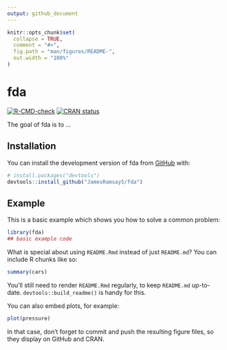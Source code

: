 ```yaml
---
output: github_document
---
```


<!-- README.md is generated from README.Rmd. Please edit that file -->

```r
knitr::opts_chunk$set(
  collapse = TRUE,
  comment = "#>",
  fig.path = "man/figures/README-",
  out.width = "100%"
)
```

# fda

<!-- badges: start -->
[![R-CMD-check](https://github.com/JamesRamsay5/fda/actions/workflows/R-CMD-check.yaml/badge.svg)](https://github.com/JamesRamsay5/fda/actions/workflows/R-CMD-check.yaml)
[![CRAN status](https://www.r-pkg.org/badges/version/fda)](https://CRAN.R-project.org/package=fda)
<!-- badges: end -->

The goal of fda is to ...

## Installation

You can install the development version of fda from [GitHub](https://github.com/) with:

```r
# install.packages("devtools")
devtools::install_github("JamesRamsay5/fda")
```

## Example

This is a basic example which shows you how to solve a common problem:

```r
library(fda)
## basic example code
```

What is special about using `README.Rmd` instead of just `README.md`? You can include R chunks like so:

```r
summary(cars)
```

You'll still need to render `README.Rmd` regularly, to keep `README.md` up-to-date. `devtools::build_readme()` is handy for this.

You can also embed plots, for example:

```r
plot(pressure)
```

In that case, don't forget to commit and push the resulting figure files, so they display on GitHub and CRAN.
